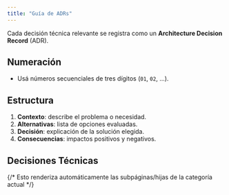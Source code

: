 ```yaml
---
title: "Guía de ADRs"
---
```



Cada decisión técnica relevante se registra como un **Architecture Decision Record** (ADR).

## Numeración

- Usá números secuenciales de tres dígitos (`01`, `02`, ...).

## Estructura

1. **Contexto**: describe el problema o necesidad.
2. **Alternativas**: lista de opciones evaluadas.
3. **Decisión**: explicación de la solución elegida.
4. **Consecuencias**: impactos positivos y negativos.

## Decisiones Técnicas
{/* Esto renderiza automáticamente las subpáginas/hijas de la categoría actual */}
<DocCardList items={useCurrentSidebarCategory().items} />
